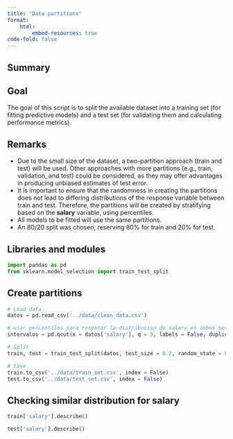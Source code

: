 ```yaml
---
title: "Data partitions"
format:
    html:
        embed-resources: true
code-fold: false
---
```


## Summary

::: {.callout-tip}
## Goal

The goal of this script is to split the available dataset into a training set (for fitting predictive models) and a test set (for validating them and calculating performance metrics).

:::

::: {.callout-note}
## Remarks

- Due to the small size of the dataset, a two-partition approach (train and test) will be used. Other approaches with more partitions (e.g., train, validation, and test) could be considered, as they may offer advantages in producing unbiased estimates of test error.  
- It is important to ensure that the randomness in creating the partitions does not lead to differing distributions of the response variable between train and test. Therefore, the partitions will be created by stratifying based on the **salary** variable, using percentiles.  
- All models to be fitted will use the same partitions.  
- An 80/20 split was chosen, reserving 80% for train and 20% for test.
:::

## Libraries and modules

```python
import pandas as pd
from sklearn.model_selection import train_test_split
```

## Create partitions

```python
# Load data
datos = pd.read_csv('../data/clean_data.csv')

# usar percentiles para respetar la distribucion de salary en ambos sets
intervalos = pd.qcut(x = datos['salary'], q = 5, labels = False, duplicates = 'drop')

# Split
train, test = train_test_split(datos, test_size = 0.2, random_state = 89, stratify = intervalos)

# Save
train.to_csv('../data/train_set.csv', index = False)
test.to_csv('../data/test_set.csv', index = False)
```

## Checking similar distribution for salary

```python
train['salary'].describe()
```

```python
test['salary'].describe()
```